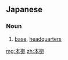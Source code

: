 ==Japanese==
{{ja-kanjitab|ほん|きょ|yomi=o}}

===Noun===
{{ja-noun|ほんきょ|kyu=本據}}

# [[base]], [[headquarters]]

[[mg:本拠]]
[[zh:本拠]]